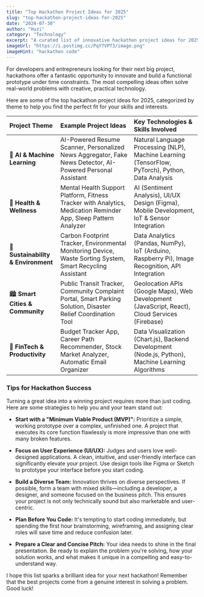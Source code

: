 ```yaml
---
title: "Top Hackathon Project Ideas for 2025"
slug: "top-hackathon-project-ideas-for-2025"
date: "2024-07-30"
author: "Huzi"
category: "Technology"
excerpt: "A curated list of innovative hackathon project ideas for 2025, categorized by theme, to inspire developers and entrepreneurs for their next big build."
imageUrl: "https://i.postimg.cc/PqY7VPT3/image.png"
imageHint: "hackathon code"
---
```


For developers and entrepreneurs looking for their next big project, hackathons offer a fantastic opportunity to innovate and build a functional prototype under time constraints. The most compelling ideas often solve real-world problems with creative, practical technology.

Here are some of the top hackathon project ideas for 2025, categorized by theme to help you find the perfect fit for your skills and interests.

| Project Theme | Example Project Ideas | Key Technologies & Skills Involved |
| :--- | :--- | :--- |
| 🧠 **AI & Machine Learning** | AI-Powered Resume Scanner, Personalized News Aggregator, Fake News Detector, AI-Powered Personal Assistant | Natural Language Processing (NLP), Machine Learning (TensorFlow, PyTorch), Python, Data Analysis |
| 💚 **Health & Wellness** | Mental Health Support Platform, Fitness Tracker with Analytics, Medication Reminder App, Sleep Pattern Analyzer | AI (Sentiment Analysis), UI/UX Design (Figma), Mobile Development, IoT & Sensor Integration |
| 🌱 **Sustainability & Environment** | Carbon Footprint Tracker, Environmental Monitoring Device, Waste Sorting System, Smart Recycling Assistant | Data Analytics (Pandas, NumPy), IoT (Arduino, Raspberry Pi), Image Recognition, API Integration |
| 🏙️ **Smart Cities & Community** | Public Transit Tracker, Community Complaint Portal, Smart Parking Solution, Disaster Relief Coordination Tool | Geolocation APIs (Google Maps), Web Development (JavaScript, React), Cloud Services (Firebase) |
| 💸 **FinTech & Productivity** | Budget Tracker App, Career Path Recommender, Stock Market Analyzer, Automatic Email Organizer | Data Visualization (Chart.js), Backend Development (Node.js, Python), Machine Learning Algorithms |

### Tips for Hackathon Success
Turning a great idea into a winning project requires more than just coding. Here are some strategies to help you and your team stand out:

- **Start with a "Minimum Viable Product (MVP)":** Prioritize a simple, working prototype over a complex, unfinished one. A project that executes its core function flawlessly is more impressive than one with many broken features.

- **Focus on User Experience (UI/UX):** Judges and users love well-designed applications. A clean, intuitive, and user-friendly interface can significantly elevate your project. Use design tools like Figma or Sketch to prototype your interface before you start coding.

- **Build a Diverse Team:** Innovation thrives on diverse perspectives. If possible, form a team with mixed skills—including a developer, a designer, and someone focused on the business pitch. This ensures your project is not only technically sound but also marketable and user-centric.

- **Plan Before You Code:** It's tempting to start coding immediately, but spending the first hour brainstorming, wireframing, and assigning clear roles will save time and reduce confusion later.

- **Prepare a Clear and Concise Pitch:** Your idea needs to shine in the final presentation. Be ready to explain the problem you're solving, how your solution works, and what makes it unique in a compelling and easy-to-understand way.

I hope this list sparks a brilliant idea for your next hackathon! Remember that the best projects come from a genuine interest in solving a problem. Good luck!
